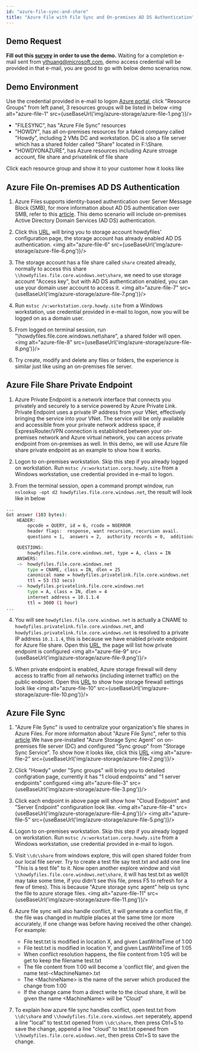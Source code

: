 ```yaml
---
id: "azure-file-sync-and-share"
title: "Azure File with File Sync and On-premises AD DS Authentication"
---
```



## Demo Request
**Fill out this [survey](https://forms.office.com/Pages/ResponsePage.aspx?id=v4j5cvGGr0GRqy180BHbR2TLimZclS5AtMUGZWZi-PZUMTcxWElaU0xSSzkxNDk2SkhQQVNVMDlLTC4u) in order to use the demo.** Waiting for a completion e-mail sent from ythuang@microsoft.com, demo access credential will be provided in that e-mail, you are good to go with below demo scenarios now.

## Demo Environment
Use the credential provided in e-mail to logon [Azure portal](https://portal.azure.com), click "Resource Groups" from left panel, 3 resources groups will be listed in below
<img alt="azure-file-1" src={useBaseUrl('img/azure-storage/azure-file-1.png')}/>

- "FILESYNC", has "Azure File Sync" resources
- "HOWDY", has all on-premises resources for a faked company called "Howdy", including 2 VMs DC and workstation. DC is also a file server which has a shared folder called "Share" located in F:\Share.
- "HOWDYONAZURE", has Azure resources including Azure stroage account, file share and privatelink of file share

Click each resource group and show it to your customer how it looks like

## Azure File On-premises AD DS Authentication
1. Azure Files supports identity-based authentication over Server Message Block (SMB), for more information about AD DS authentication over SMB, refer to this [article](https://docs.microsoft.com/en-us/azure/storage/files/storage-files-identity-auth-active-directory-enable). This demo scenario will include on-premises Active Directory Domain Services (AD DS) authentication.

2. Click this [URL](https://portal.azure.com/#@howdy.site/resource/subscriptions/4ee28f16-3d14-4ee0-8d50-f4b8afc5723c/resourceGroups/HOWDYONAZURE/providers/Microsoft.Storage/storageAccounts/howdyfiles/configuration), will bring you to storage account howdyfiles' configuration page, the storage account has already enabled AD DS authentication. 
<img alt="azure-file-6" src={useBaseUrl('img/azure-storage/azure-file-6.png')}/>

3. The storage account has a file share called `share` created already, normally to access this share `\\howdyfiles.file.core.windows.net\share`, we need to use storage account "Access key", but with AD DS authentication enabled, you can use your domain user account to access it.
<img alt="azure-file-7" src={useBaseUrl('img/azure-storage/azure-file-7.png')}/>

4. Run `mstsc /v:workstation.corp.howdy.site` from a Windows workstation, use credential provided in e-mail to logon, now you will be logged on as a domain user.

5. From logged on terminal session, run "\\howdyfiles.file.core.windows.net\share", a shared folder will open.
<img alt="azure-file-8" src={useBaseUrl('img/azure-storage/azure-file-8.png')}/>

6. Try create, modify and delete any files or folders, the experience is similar just like using an on-premises file server.

## Azure File Share Private Endpoint
1. Azure Private Endpoint is a network interface that connects you privately and securely to a service powered by Azure Private Link. Private Endpoint uses a private IP address from your VNet, effectively bringing the service into your VNet. The service will be only available and accessible from your private network address space, if ExpressRouter/VPN connection is established between your on-premises network and Azure virtual network, you can access private endpoint from on-premises as well. In this demo, we will use Azure file share private endpoint as an example to show how it works.

2. Logon to on-premises workstation. Skip this step if you already logged on workstation. Run `mstsc /v:workstation.corp.howdy.site` from a Windows workstation, use credential provided in e-mail to logon.

3. From the terminal session, open a command prompt window, run `nslookup -opt d2 howdyfiles.file.core.windows.net`, the result will look like in below
```sh {11-13,15-17}
...
Got answer (103 bytes):
    HEADER:
        opcode = QUERY, id = 6, rcode = NOERROR
        header flags:  response, want recursion, recursion avail.
        questions = 1,  answers = 2,  authority records = 0,  additional = 0

    QUESTIONS:
        howdyfiles.file.core.windows.net, type = A, class = IN
    ANSWERS:
    ->  howdyfiles.file.core.windows.net
        type = CNAME, class = IN, dlen = 25
        canonical name = howdyfiles.privatelink.file.core.windows.net
        ttl = 53 (53 secs)
    ->  howdyfiles.privatelink.file.core.windows.net
        type = A, class = IN, dlen = 4
        internet address = 10.1.1.4
        ttl = 3600 (1 hour)
...
```

4. You will see `howdyfiles.file.core.windows.net` is actually a CNAME to `howdyfiles.privatelink.file.core.windows.net`, and `howdyfiles.privatelink.file.core.windows.net` is resolved to a private IP address `10.1.1.4`, this is because we have enabled private endpoint for Azure file share. Open this [URL](https://portal.azure.com/#@howdy.site/resource/subscriptions/4ee28f16-3d14-4ee0-8d50-f4b8afc5723c/resourceGroups/HOWDYONAZURE/providers/Microsoft.Network/privateEndpoints/howdyfilespe/overview), the page will list how private endpoint is configured
<img alt="azure-file-9" src={useBaseUrl('img/azure-storage/azure-file-9.png')}/>

5. When private endpoint is enabled, Azure storage firewall will deny access to traffic from all networks (including internet traffic) on the public endpoint. Open this [URL](https://portal.azure.com/#@howdy.site/resource/subscriptions/4ee28f16-3d14-4ee0-8d50-f4b8afc5723c/resourceGroups/HOWDYONAZURE/providers/Microsoft.Storage/storageAccounts/howdyfiles/accessControl) to show how storage firewall settings look like
<img alt="azure-file-10" src={useBaseUrl('img/azure-storage/azure-file-10.png')}/>

## Azure File Sync
1. "Azure File Sync" is used to centralize your organization's file shares in Azure Files. For more informaiton about "Azure File Sync", refer to this [article](https://docs.microsoft.com/en-us/azure/storage/files/storage-sync-files-deployment-guide?tabs=azure-portal).We have pre-installed "Azure Storage Sync Agent" on on-premises file server (DC) and configured "Sync group" from "Storage Sync Service". To show how it looks like, click this [URL](https://portal.azure.com/#@howdy.site/resource/subscriptions/4ee28f16-3d14-4ee0-8d50-f4b8afc5723c/resourceGroups/FILESYNC/providers/Microsoft.StorageSync/storageSyncServices/filesync/overview)
<img alt="azure-file-2" src={useBaseUrl('img/azure-storage/azure-file-2.png')}/>

2. Click "Howdy" under "Sync groups" will bring you to detailed configration page, currently it has "1 cloud endpoints" and "1 server endpoints" configured
<img alt="azure-file-3" src={useBaseUrl('img/azure-storage/azure-file-3.png')}/>

3. Click each endpoint in above page will show how "Cloud Endpoint" and "Server Endpoint" configuration look like.
<img alt="azure-file-4" src={useBaseUrl('img/azure-storage/azure-file-4.png')}/>
<img alt="azure-file-5" src={useBaseUrl('img/azure-storage/azure-file-5.png')}/>

4. Logon to on-premises workstation. Skip this step if you already logged on workstation. Run `mstsc /v:workstation.corp.howdy.site` from a Windows workstation, use credential provided in e-mail to logon.

5. Visit `\\dc\share` from windows explore, this will open shared folder from our local file server. Try to create a test file say test.txt and add one line "This is a test file" to it. Now open another explore window and visit `\\howdyfiles.file.core.windows.net\share`, it will has test.txt as well(It may take some time, if you didn't see this file, press F5 to refresh for a few of times). This is because "Azure storage sync agent" help us sync the file to azure storage files.
<img alt="azure-file-11" src={useBaseUrl('img/azure-storage/azure-file-11.png')}/>

6. Azure file sync will also handle conflict, it will generate a conflict file, if the file was changed in multiple places at the same time (or more accurately, if one change was before having received the other change). For example:
    - File test.txt is modified in location X, and given LastWriteTime of 1:00
    - File test.txt is modified in location Y, and given LastWriteTime of 1:05
    - When conflict resolution happens, the file content from 1:05 will be get to keep the filename test.txt
    - The file content from 1:00 will become a 'conflict file', and given the name test-\<MachineName\>.txt
    - The \<MachineName\> is the name of the server which produced the change from 1:00
    - If the change came from a direct write to the cloud share, it will be given the name \<MachineName\> will be "Cloud"

7. To explain how azure file sync handles conflict, open test.txt from `\\dc\share` and `\\howdyfiles.file.core.windows.net` seperately, append a line "local" to test.txt opened from `\\dc\share`, then press Ctrl+S to save the change, append a line "cloud" to test.txt opened from `\\howdyfiles.file.core.windows.net`, then press Ctrl+S to save the change. 






